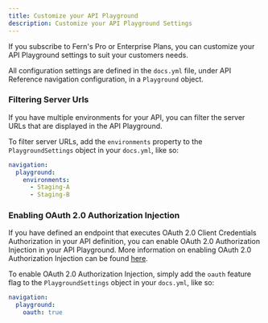 ```yaml
---
title: Customize your API Playground
description: Customize your API Playground Settings
---
```


If you subscribe to Fern's Pro or Enterprise Plans, you can customize your API Playground settings to suit your customers needs.

All configuration settings are defined in the `docs.yml` file, under API Reference navigation configuration, in a `Playground` object.
 
### Filtering Server Urls

If you have multiple environments for your API, you can filter the server URLs that are displayed in the API Playground.

To filter server URLs, add the `environments` property to the `PlaygroundSettings` object in your `docs.yml`, like so:

```yaml
navigation:
  playground: 
    environments:
      - Staging-A
      - Staging-B
```

### Enabling OAuth 2.0 Authorization Injection

If you have defined an endpoint that executes OAuth 2.0 Client Credentials Authorization in your API definition, you can enable OAuth 2.0 Authorization Injection in your API Playground.
More information on enabling OAuth 2.0 Authorization Injection can be found [here](/learn/api-definition/fern/authentication#oauth-client-credentials).
 
To enable OAuth 2.0 Authorization Injection, simply add the `oauth` feature flag to the `PlaygroundSettings` object in your `docs.yml`, like so:

```yaml
navigation:
  playground:
    oauth: true
``` 